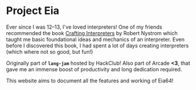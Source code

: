 # Project Eia
 
Ever since I was 12–13, I've loved interpreters!
One of my friends recommended the book [Crafting Interpreters](https://craftinginterpreters.com/)
by Robert Nystrom which taught me basic foundational ideas and mechanics of an interpreter.
Even before I discovered this book,
I had spent a lot of days creating interpreters (which where not so good, but fun!)

Originally part of <b>`lang-jam`</b> hosted by HackClub!
Also part of Arcade <b>\<3</b>, that gave me an immense boost of
productivity and long dedication required.

This website aims to document all the features and working of Eia64!
